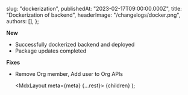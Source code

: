 
  slug: "dockerization",
  publishedAt: "2023-02-17T09:00:00.000Z",
  title: "Dockerization of backend",
  headerImage: "/changelogs/docker.png",
  authors: [],
};

**New**

- Successfully dockerized backend and deployed
- Package updates completed

**Fixes**

- Remove Org member, Add user to Org APIs

  <MdxLayout meta={meta} {...rest}>
    {children}
  </MdxLayout>
);
